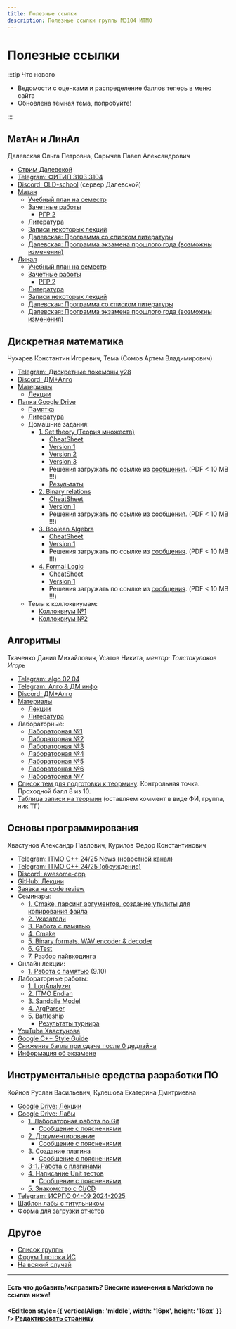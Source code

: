 ```yaml
---
title: Полезные ссылки
description: Полезные ссылки группы M3104 ИТМО
---
```


# Полезные ссылки


<Deadlines />

:::tip Что нового

- Ведомости с оценками и распределение баллов теперь в меню сайта
- Обновлена тёмная тема, попробуйте!

:::

## МатАн и ЛинАл

Далевская Ольга Петровна, Сарычев Павел Александрович

- [Стрим Далевской](https://www.twitch.tv/uwu_dimac_uwu) <!-- - <a href="https://m3104.nawinds.dev/math-lecture-recordings">Записи лекций Далевской</a> -->
- [Telegram: ФИТИП 3103 3104](https://t.me/+8Bb3tRNZsfc5Nzgy)
- [Discord: OLD-school](https://discord.gg/HDC4MWVW) (сервер Далевской)
- [Матан](https://buildin.ai/share/e9b5fad6-6831-4067-b469-f79e5cf78d40)
  - [Учебный план на семестр](https://buildin.ai/share/a3bb946a-335d-4ab7-b2bc-12941ed9d4e2#6154dca0-59e2-4981-a98f-2ec8d0767ac1)
  - [Зачетные работы](https://buildin.ai/share/7c3aea7d-388a-4bf7-8f65-8b4265f30bf2#c804f48e-651a-482c-9a4c-6935d1829209)
    - [РГР 2](https://buildin.ai/share/84336d66-40ce-45f3-92ed-2f50cdd55ee8)
  - [Литература](https://buildin.ai/share/77c6114d-fdfa-47e2-b652-0624e0d16897)
  <!-- Далевская -->
  - [Записи некоторых лекций](https://www.youtube.com/playlist?list=PLs4hLLRBv8o8I24oRxdrhHoUhn6ksW4Py)
  - [Далевская: Программа со списком литературы](https://docs.google.com/document/d/15xCmlWKHNoFgSom-ON0ZWLwtpKpqKmVEGuYQbb9u-4M/edit?tab=t.0)
  - [Далевская: Программа экзамена прошлого года (возможны изменения)](https://m3104.nawinds.dev/maths/ЭкзМатан.pdf)
- [Линал](https://buildin.ai/share/e9b5fad6-6831-4067-b469-f79e5cf78d40)
  - [Учебный план на семестр](https://buildin.ai/share/ae39848b-70b4-4dfe-a836-b9cd75fa50fc#12a3d360-d4e7-42b9-a5f8-09d6eb47da57)
  - [Зачетные работы](https://buildin.ai/share/ff37bd3f-3252-4418-bd57-990d5224151e#738b571a-1306-4407-a919-1d379b2452d8)
    - [РГР 2](https://buildin.ai/share/8f96c2b5-3998-45dc-9c7f-a29dd8e0e195)
  - [Литература](https://buildin.ai/share/d6bfee45-8008-4000-918a-ec76a155e0bc)
  <!-- Далевская -->
  - [Записи некоторых лекций](https://www.youtube.com/playlist?list=PLs4hLLRBv8o-kB--1evsjl50W3EMAQRn1)
  - [Далевская: Программа со списком литературы](https://docs.google.com/document/d/13AHw5TdVMXMjj3Nc9Xpppd3BzaeJO-ZGkqT_We15L4s/edit?tab=t.0)
  - [Далевская: Программа экзамена прошлого года (возможны изменения)](https://m3104.nawinds.dev/maths/ЭкзЛинал.pdf)


## Дискретная математика

Чухарев Константин Игоревич, Тема (Сомов Артем Владимирович)

- [Telegram: Дискретные покемоны y28](tg://privatepost?channel=2179126405&single&thread=1)
- [Discord: ДМ+Алго](https://discord.com/channels/1279787292034076817/1279793137207869494)
- [Материалы](https://dm-aisd.yonote.ru/share/itmo_dm_aisd)
  - [Лекции](https://dm-aisd.yonote.ru/share/dm_lections)
- [Папка Google Drive](https://drive.google.com/drive/folders/1ReeYK89xcJf7cO9Vg9pOifGVoxdJPzMd)
  - [Памятка](https://docs.google.com/document/d/14rxNIPiW9FW3BuyEtAu947BJZ0UkJFu6WAr0zULDbmA/edit#heading=h.j75x0g10s2dp)
  - [Литература](https://drive.google.com/drive/folders/1W63cvUPTaqqHQWqAnkdz1mVHGnfQyNjC)
  - Домашние задания:
    - [1. Set theory (Теория множеств)](https://drive.google.com/drive/folders/1kO-N_k2WBsFADQxxYBKJ2X9TcUmMMaGT)
       - [CheatSheet](https://drive.google.com/file/d/1kCIq7WjW2ta7ug2BvSKw1kIZ4aAMY-x4/view)
       - [Version 1](https://drive.google.com/file/d/1-3Jif5RZ1MGExOLCIVkbf1YMiua9iEtH/view)
       - [Version 2](https://drive.google.com/file/d/1snw1Kfn6XGCbLADq2O4UgXKjby3qQIFj/view)
       - [Version 3](https://drive.google.com/file/d/1Don-W2gMf3WzBZ2lfJabY9OHccbi3B6y/view)
       - Решения загружать по ссылке из [сообщения](https://discord.com/channels/1279787292034076817/1279793137207869494/1284955025256353844). (PDF &lt; 10 MB !!!)
       - [Результаты](https://docs.google.com/spreadsheets/d/1YwlvMZMSQ8_ea5L1KzU6JA9f-MgZMnVxKvJkp_HAlsE/edit?gid=1420156757#gid=1420156757)
    - [2. Binary relations](https://drive.google.com/drive/folders/1pek80ffHCe-71bcx_Lc1YbAZfFWqyTXn)
       - [CheatSheet](https://drive.google.com/file/d/10dkxpG7dSc4oBUPI-duGwWzGoMm5G9VV/view)
       - [Version 1](https://drive.google.com/file/d/1QZhhco3pkJWKJfGP42SMIytUFRnsZaE3/view)
       - Решения загружать по ссылке из [сообщения](https://discord.com/channels/1279787292034076817/1279793137207869494/1295652038298042388). (PDF &lt; 10 MB !!!)
    - [3. Boolean Algebra](https://drive.google.com/drive/folders/1mrnJ_qGvyF2L432XmhwVDeCtHdYQpQAN)
       - [CheatSheet](https://drive.google.com/file/d/1JuTVNUfhvAcvuTrKFrnhkTmuY5WQ7DCf/view)
       - [Version 1](https://drive.google.com/file/d/1O5JaMN68N4kiGvXjw9EHX5JeVHxjryoc/view)
       - Решения загружать по ссылке из [сообщения](https://discord.com/channels/1279787292034076817/1279793137207869494/1310684534097969172). (PDF &lt; 10 MB !!!)
    - [4. Formal Logic](https://drive.google.com/drive/folders/1s2rL2NGwMsdxG8jwNL9BOkKJ6fsOA05y)
       - [CheatSheet](https://drive.google.com/file/d/1uBMWx6CtDf8xyRJlACHg2GcI6MMSl825/view)
       - [Version 1](https://drive.google.com/file/d/1TiQotCuqgqL7ktHsJn4Q620Sd_b7dHpr/view)
       - Решения загружать по ссылке из [сообщения](https://discord.com/channels/1279787292034076817/1279793137207869494/1318363304334458973). (PDF &lt; 10 MB !!!)
  - Темы к коллоквиумам:
    - [Коллоквиум №1](https://docs.google.com/document/u/0/d/1A1bb3gZGCUVZPhP4I-ibJlQPMGGcvsLZH-aiqk382VQ)
    - [Коллоквиум №2](https://docs.google.com/document/d/1uNDSPYd3DLpqYV29r0GqgDJDkQHEuxWGjooTeewAQA4)


## Алгоритмы

Ткаченко Данил Михайлович, Усатов Никита, _ментор: Толстокулаков Игорь_

- [Telegram: algo 02,04](https://t.me/+3MU9OzdeyzYzMzEy)
- [Telegram: Алго & ДМ инфо](https://t.me/algo_math_info)
- [Discord: ДМ+Алго](https://discord.com/channels/1279787292034076817/1279793168639856660)
- [Материалы](https://dm-aisd.yonote.ru/share/itmo_dm_aisd)
  - [Лекции](https://dm-aisd.yonote.ru/share/itmo_aisd_lections)
  - [Литература](https://dm-aisd.yonote.ru/share/itmo_aisd_books)
- Лабораторные:
  - [Лабораторная №1](https://sort-me.org/contest/246)
  - [Лабораторная №2](https://sort-me.org/contest/247)
  - [Лабораторная №3](https://sort-me.org/contest/249)
  - [Лабораторная №4](https://sort-me.org/contest/252)
  - [Лабораторная №5](https://sort-me.org/contest/271)
  - [Лабораторная №6](https://sort-me.org/contest/272)
  - [Лабораторная №7](https://sort-me.org/contest/273)
- [Список тем для подготовки к теормину](https://dm-aisd.yonote.ru/share/itmo_aisd_colloquium). Контрольная точка. Проходной балл 8 из 10.
- [Таблица записи на теормин](https://docs.google.com/spreadsheets/d/1JZd3R5qqUv0ZwveyOsmFBtoJNngvT7RgT7LAzQjUlw0/edit?usp=sharing) (оставляем коммент в виде ФИ, группа, ник ТГ)


## Основы программирования

Хвастунов Александр Павлович, Курилов Федор Константинович

- [Telegram: ITMO C++ 24/25 News (новостной канал)](https://t.me/+TrkaJQNAvmVkYjk6)
- [Telegram: ITMO C++ 24/25 (обсуждение)](https://t.me/+P7FY7vt4qCM3NTZi)
- [Discord: awesome-cpp](https://discord.gg/QhuennRzkK)
- [GitHub: Лекции](https://github.com/is-itmo-c-24/lectures)
- [Заявка на code review](https://forms.gle/acR14zEEAECD7mcU7)
- Семинары:
  - [1. Cmake, парсинг аргументов, создание утилиты для копирования файла](https://drive.google.com/file/d/1AyHJQmffsv1Nv31oR0OtqPvcu3KmyFtI/view?usp=drivesdk)
  - [2. Указатели](https://youtu.be/UYP_0aqWmCw)
  - [3. Работа с памятью](https://www.youtube.com/watch?v=n_8mNotAWi8)
  - [4. Cmake](https://www.youtube.com/watch?v=PEJrbshnHZg)
  - [5. Binary formats. WAV encoder & decoder](https://www.youtube.com/watch?v=C0C1a67BNbU)
  - [6. GTest](https://www.youtube.com/watch?v=8jsK8W6UoF4)
  - [7. Разбор лайвкодинга](https://www.youtube.com/watch?v=6KO4EEf1Mno)
- Онлайн лекции:
  - [1. Работа с памятью](https://drive.google.com/file/d/14vr2z-H5RV0FeZ0oVbkulqJKQ8pVTrtG/view?usp=sharing) (9.10)
- Лабораторные работы:
  - [1. LogAnalyzer](https://classroom.github.com/a/Xcf9cHNQ)
  - [2. ITMO Endian](https://classroom.github.com/a/JNsKdANK)
  - [3. Sandpile Model](https://classroom.github.com/a/rq_OphW2)
  - [4. ArgParser](https://classroom.github.com/a/2LDzHi4o)
  - [5. Battleship](https://classroom.github.com/a/aVGkSu2D)
    - [Результаты турнира](https://docs.google.com/spreadsheets/d/1cczS6qZeuPLAA_t2Tx2bU086r6r0xfqchPo1ZK2ZJc4/edit?gid=2095339941#gid=2095339941)
- [YouTube Хвастунова](https://www.youtube.com/@hvastunovalexandr/videos)
- [Google C++ Style Guide](https://google.github.io/styleguide/cppguide.html)
- <a href="https://m3104.nawinds.dev/deadlines/#основы-программирования">Снижение балла при сдаче после 0 дедлайна</a>
- [Информация об экзамене](https://github.com/is-itmo-c-24/lectures/blob/main/Exam%20-%20I.md)


## Инструментальные средства разработки ПО

Койнов Руслан Васильевич, Кулешова Екатерина Дмитриевна

- [Google Drive: Лекции](https://drive.google.com/drive/folders/12_9Lt4PuEG9qQC2-KN4fQcM9zvxHSH4b)
- [Google Drive: Лабы](https://drive.google.com/drive/folders/1-w_oFB5Zcl-1n1lDnSHj31urYuiCs_qi?usp=sharing)
  - [1. Лабораторная работа по Git](https://docs.google.com/document/d/1dsZJhU1TtohSQd1Mxv8o1J_lckRuXEKKi2_5RTH06u4/edit#heading=h.k13u79colfxm)
    - [Сообщение с пояснениями](https://t.me/c/2292794278/31)
  - [2. Документирование](https://docs.google.com/document/d/1xwJQ3kw7d3SAjqKVIE9uW4OoAe1rO7hOd578TkaE_vE/edit#heading=h.4md9wg3muug)
    - [Сообщение с пояснениями](https://t.me/c/2292794278/218)
  - [3. Создание плагина](https://docs.google.com/document/d/15uhU-jkBk406fuyP6Davp6fr9C3tvtlXhr5A1TA5OJ8/edit#heading=h.4md9wg3muug)
    - [Сообщение с пояснениями](https://t.me/c/2292794278/221)
  - [3-1. Работа с плагинами](https://docs.google.com/document/d/121nIK959HYYyfPWLeaCothnsp45t7gvP0pb7UvSMi_8/edit#heading=h.4md9wg3muug)
  - [4. Написание Unit тестов](https://docs.google.com/document/d/1FTIUanKPLE66ywges_Zf8kvCLtbz9-GGN_uUrUX-Ank/edit#heading=h.4md9wg3muug)
    - [Сообщение с пояснениями](https://t.me/c/2292794278/225)
  - [5. Знакомство с CI/CD](https://docs.google.com/document/d/1voQ2xULqvHVRg7QJL0nfRipAPGAlzFT2grsI8fiq5n0/edit#heading=h.4md9wg3muug)
- [Telegram: ИСРПО 04-09 2024-2025](https://t.me/+8Zg53RtBRFkxZDcy)
- [Шаблон лабы с титульником](https://docs.google.com/document/d/1dvg_Dw93UD3sUGniO9tktjtpFECtK4h9/edit?usp=sharing&ouid=114596029915826403525&rtpof=true&sd=true)
- [Форма для загрузки отчетов](https://forms.gle/P1SgH6CWJuGqDyncA)


## Другое

- [Список группы](https://docs.google.com/spreadsheets/d/1qgzLDFRAlsFhHSkQEIVNwaQkZ-5t6V9yDrRmpBFVx6k/edit?usp=sharing)
- [Форум 1 потока ИС](https://t.me/+-vtPNsU8axxiZDVi)
- [На всякий случай](https://m3104.nawinds.dev/lgd(1).pdf)

---

#### Есть что добавить/исправить? Внесите изменения в Markdown по ссылке ниже!


**<EditIcon style={{ verticalAlign: 'middle', width: '16px', height: '16px' }} /> [Редактировать страницу](https://github.com/nawinds/m3104-links/edit/master/src/pages/index.mdx)**

